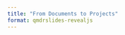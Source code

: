 ```yaml
---
title: "From Documents to Projects"
format: qmdrslides-revealjs
---
```


<!-- ## Your Turn {.your-turn style="font-size: .85em"} -->

<!-- 1. Open the *Quarto Puzzle* project on Posit Cloud. -->
<!-- 2. Open `quarto-puzzle.qmd` and render it. -->
<!-- 3. Modify the document to add five features: -->
<!--    1. Add an author to the yaml. -->
<!--    2. Convert "Advanced Quarto" to be a level two header. -->
<!--    3. Add a link to the Quarto website (https://quarto.org/) on the word "Quarto" that appears before the comma in the first sentence. -->
<!--    4. Turn the schedule into a bulleted list with 8 items. -->
<!--    5. At the end of the document, insert the image `quarto-logo.png` found in the same directory. -->

<!-- Render after each change to your document to check your progress! -->

<!-- ```{r} -->
<!-- countdown::countdown(7) -->
<!-- ``` -->


<!-- # Fundamentals of a Quarto Document -->

<!-- # The Structure of a Document -->

<!-- ## What Defines a Document? -->

<!-- A document consists of *content*, *structure*, *appearance*, *format*. -->

<!-- ::: columns -->
<!-- :::{.column width="50%" .fragment .fade-right} -->
<!-- ![](images/rubiks-patent.png) -->
<!-- ::: -->

<!-- ::: {.column width="50%" .fragment} -->
<!-- \ -->

<!-- - **Content:** text, code, graphics -->
<!-- - **Structure:** paragraphs, lists, emphasis, etc. -->
<!-- - **Appearance:** fonts, colors, layout -->
<!-- - **Format:** functionality -->

<!-- ::: -->
<!-- ::: -->

<!-- ##  {data-menu-title="Document Structure" auto-animate="true"} -->

<!-- \ -->
<!-- \ -->

<!-- ### What defines the *structure* of a document? {style="text-align: center"} -->

<!-- \ -->

<!-- ::: {style="text-align: center"} -->
<!-- [A document is a list of [block elements]{.block-el}]{.fragment} [that contain [inline elements]{.inline-el} or other blocks,]{.fragment} [along with associated [metadata]{.meta-el}.]{.fragment} -->
<!-- ::: -->

<!-- ##  {data-menu-title="Block Elements" auto-animate="true"} -->

<!-- ::: {style="text-align: center"} -->
<!-- A document is a list of [block elements]{.block-el} that contain [inline elements]{.inline-el} or other blocks, along with associated [metadata]{.meta-el}. -->
<!-- ::: -->

<!-- \ -->

<!-- . . . -->

<!-- [Block Element]{.block-el} -->

<!-- :   Starts on a new line and followed by an empty line. Forms a visible block. -->

<!-- . . . -->

<!-- ::: {layout-ncol="2"} -->
<!-- ::: {#leftcol} -->
<!-- ::: {.v-center-container .block-el data-id="block-1" style="width: 300px; height: 100px; margin: 5px; position: absolute; top: 30px; left: 95px"} -->
<!-- Block 1 -->
<!-- ::: -->

<!-- ::: {.v-center-container .block-el data-id="block-2" style="width: 300px; height: 100px; margin: 5px; position: absolute; top: 140px; left: 95px"} -->
<!-- Block 2 -->
<!-- ::: -->

<!-- ::: {.v-center-container .block-el data-id="block-3" style="width: 300px; height: 100px; margin: 5px; position: absolute; top: 250px; left: 95px"} -->
<!-- Block 3 -->
<!-- ::: -->
<!-- ::: -->

<!-- ::: {#rightcol style="font-size: .7em"} -->
<!-- \ -->

<!-- Examples: -->

<!-- -   Paragraph -->
<!-- -   Heading -->
<!-- -   Image -->
<!-- -   List -->
<!-- ::: -->
<!-- ::: -->

<!-- ##  {data-menu-title="Inline Elements" auto-animate="true"} -->

<!-- ::: {style="text-align: center"} -->
<!-- A document is a list of [block elements]{.block-el} that contain [inline elements]{.inline-el} or other blocks, along with associated [metadata]{.meta-el}. -->
<!-- ::: -->

<!-- \ -->

<!-- [Inline Element]{.inline-el} -->

<!-- :   Modifies content inline and is not followed by a new line. -->

<!-- ::: {layout-ncol="2"} -->
<!-- <div> -->

<!-- ::: {.v-center-container .block-el data-id="block-1" style="width: 300px; height: 100px; margin: 5px; position: absolute; top: 30px; left: 95px"} -->
<!-- Block 1 -->
<!-- ::: -->

<!-- ::: {.v-center-container .block-el data-id="block-2" style="width: 300px; height: 100px; margin: 5px; position: absolute; top: 140px; left: 95px"} -->
<!-- ::: -->

<!-- ::: {.v-center-container .inline-el data-id="inline-1" style="width: 135px; height: 40px; margin: 5px; position: absolute; top: 150px; left: 105px; font-size: .7em"} -->
<!-- Inline 1 -->
<!-- ::: -->

<!-- ::: {.v-center-container .inline-el data-id="inline-1" style="width: 135px; height: 40px; margin: 5px; position: absolute; top: 150px; left: 250px; font-size: .7em"} -->
<!-- Inline 2 -->
<!-- ::: -->

<!-- ::: {.v-center-container .block-el data-id="block-3" style="width: 300px; height: 100px; margin: 5px; position: absolute; top: 250px; left: 95px"} -->
<!-- Block 3 -->
<!-- ::: -->

<!-- </div> -->

<!-- ::: {style="font-size: .7em"} -->
<!-- \ -->

<!-- Examples: -->

<!-- -   Emphasis -->
<!-- -   Link -->
<!-- -   Footnote -->
<!-- -   Citation -->
<!-- ::: -->
<!-- ::: -->

<!-- ##  {data-menu-title="Metadata" auto-animate="true"} -->

<!-- ::: {style="text-align: center"} -->
<!-- A document is a list of [block elements]{.block-el} that contain [inline elements]{.inline-el} or other blocks, along with associated [metadata]{.meta-el}. -->
<!-- ::: -->

<!-- \ -->

<!-- [Metadata]{.meta-el} -->

<!-- :   Ancillary info about the document's origin, format, look, etc. -->

<!-- ::: {layout-ncol="2"} -->
<!-- <div> -->

<!-- ::: {.v-center-container .meta-el data-id="metadata" style="width: 300px; height: 60px; margin: 5px; position: absolute; top: 30px; left: 95px"} -->
<!-- Metadata -->
<!-- ::: -->

<!-- ::: {.v-center-container .block-el data-id="block-1" style="width: 300px; height: 100px; margin: 5px; position: absolute; top: 100px; left: 95px"} -->
<!-- Block 1 -->
<!-- ::: -->

<!-- ::: {.v-center-container .block-el data-id="block-2" style="width: 300px; height: 100px; margin: 5px; position: absolute; top: 210px; left: 95px"} -->
<!-- ::: -->

<!-- ::: {.v-center-container .inline-el data-id="inline-1" style="width: 135px; height: 40px; margin: 5px; position: absolute; top: 220px; left: 105px; font-size: .7em"} -->
<!-- Inline 1 -->
<!-- ::: -->

<!-- ::: {.v-center-container .inline-el data-id="inline-1" style="purple; width: 135px; height: 40px; margin: 5px; position: absolute; top: 220px; left: 250px; font-size: .7em"} -->
<!-- Inline 2 -->
<!-- ::: -->

<!-- ::: {.v-center-container .block-el data-id="block-3" style="width: 300px; height: 100px; margin: 5px; position: absolute; top: 320px; left: 95px"} -->
<!-- Block 3 -->
<!-- ::: -->

<!-- </div> -->

<!-- ::: {style="font-size: .7em"} -->
<!-- \ -->

<!-- Examples: -->

<!-- -   Author -->
<!-- -   Keywords -->
<!-- -   Character set -->
<!-- -   Appearance/style -->
<!-- ::: -->
<!-- ::: -->

<!-- ##  {data-menu-title="Document Formats" auto-animate="true"} -->

<!-- ::: {style="text-align: center"} -->
<!-- A document is a list of [block elements]{.block-el} that contain [inline elements]{.inline-el} or other blocks, along with associated [metadata]{.meta-el}. -->
<!-- ::: -->

<!-- ::: {layout-ncol="2"} -->
<!-- ::: {#\"leftcol} -->
<!-- ::: {.v-center-container .block-el data-id="block-1" style="width: 300px; height: 60px; margin: 5px; position: absolute; top: 60px; left: 95px"} -->
<!-- Header -->
<!-- ::: -->

<!-- ::: {.v-center-container .block-el data-id="block-2" style="width: 300px; height: 150px; margin: 5px; position: absolute; top: 130px; left: 95px"} -->
<!-- Paragraph -->
<!-- ::: -->

<!-- ::: {.v-center-container .inline-el data-id="inline-1" style="width: 135px; height: 40px; margin: 5px; position: absolute; top: 140px; left: 125px; font-size: .6em"} -->
<!-- Emphasis -->
<!-- ::: -->

<!-- ::: {.v-center-container .block-el data-id="block-3" style="width: 300px; height: 150px; margin: 5px; position: absolute; top: 290px; left: 95px"} -->
<!-- Image -->
<!-- ::: -->

<!-- ::: {.fragment .fade-right fragment-index="4"} -->
<!-- ![](images/demo-md.png) -->
<!-- ::: -->
<!-- ::: -->

<!-- ::: r-stack -->
<!-- ::: {.fragment .fade-left fragment-index="1"} -->
<!-- ![](images/demo-pdf.png) -->
<!-- ::: -->

<!-- ::: {.fragment .fade-left fragment-index="2"} -->
<!-- ![](images/demo-html.png) -->
<!-- ::: -->

<!-- ::: {.fragment .fade-left fragment-index="3"} -->
<!-- ![](images/demo-docx.png) -->
<!-- ::: -->
<!-- ::: -->
<!-- ::: -->


<!-- # Exercise 2  -->

<!-- # Fundamentals of a Quarto Project -->

<!-- ## What defines a Quarto Project? -->

<!-- :::{.r-fit-text} -->
<!-- > [A Quarto Project is a directory]{.fragment} [that contains a file called `_quarto.yml`.]{.fragment} -->
<!-- ::: -->

<!-- \ -->

<!-- :::{.columns} -->
<!-- :::{.column .fragment .fade-right width=50%} -->
<!-- This is a Quarto Project. -->

<!-- ![](images/quarto-project.png){.drop fig-alt="Files panel in RStudio showing my-doc.qmd and _quarto.yml."} -->

<!-- ::: -->
<!-- :::{.column .fragment .fade-left width=50%} -->
<!-- This is not. -->

<!-- ![](images/not-quarto-project.png){.drop fig-alt="Files panel in RStudio showing only my-doc.qmd."} -->
<!-- ::: -->
<!-- ::: -->

<!-- ## _quarto.yml -->

<!-- A YAML file with particular keys and values that Quarto recognizes. Unrecognized keys are ignored. -->


<!-- ## Quarto Project vs RStudio Project -->

<!-- :::columns -->

<!-- :::{.column width=50% .smaller} -->
<!-- - Quarto Projects determine how `quarto render`, `quarto preview` and `quarto publish` work when run inside the directory. -->
<!-- - RStudio Projects store configuration info for the IDE when working from the directory. -->
<!-- - A directory can have one or both! -->
<!-- ::: -->

<!-- :::{.column width=50% .fragment .fade-left } -->

<!-- \ -->

<!-- ![This is both a Quarto Project and an RStudio Project.](images/quarto-rstudio-project.png){.drop fig-alt="Files panel in RStudio showing my-doc.qmd, _quarto.yml, and an .Rproj file."} -->
<!-- ::: -->

<!-- ::: -->

<!-- ## Our Running Example: Course Materials -->

<!-- :::{.centered} -->
<!-- ![](images/stat20.png){fig-alt="Screenshot of stat20.org"} -->
<!-- ::: -->

<!-- ## Kick the Tires -->

<!-- :::{.poll} -->

<!-- **Poll**: Open `1-docs-to-projects-activity` and click through the file directories to see what's inside. Try rendering a document or two. -->

<!-- *Post to Discord one piece of Quarto syntax or YAML option that you have never seen before*. -->
<!-- ::: -->

<!-- ```{r} -->
<!-- #| echo: false -->
<!-- countdown::countdown(3) -->
<!-- ``` -->


<!-- ## The 4 roles of a Quarto Project -->

<!-- :::incremental -->
<!-- 1. Control which files get rendered -->
<!-- 2. Store shared metadata -->
<!-- 3. Enable conditional content -->
<!-- 4. Structure the navigation between docs -->
<!-- ::: -->

<!-- # 1. Control which files get rendered -->

<!-- ## Render Targets -->

<!-- When you call `quarto render` inside a project, it defaults to rendering *all* .qmd files. There are two ways to exert finer control over this. -->

<!-- . . . -->

<!-- \ -->
<!-- \ -->

<!-- You can ignore files from the render by: -->

<!-- 1. Adding them to the render targets list. -->
<!-- 2. Renaming the file (or a dir along its path) to begin with `_`. -->


<!-- ## Live Code {.live-code} -->

<!-- Let's start with a first baby step. -->

<!-- 1. [Create a blank project] -->
<!-- 2. [Render all of the files] -->
<!-- 3. [Exclude one particular note] -->
<!-- 4. [Exclude a subdirectory] -->



<!-- # 2. Store shared metadata -->

<!-- ## Activity -->

<!-- **Goal**: Let's reorganize the metadata that exists in a repo of class notes. -->

<!-- Screenshot of `1-docs-to-projects-activity` project. -->


<!-- ## Live Code {.live-code} -->

<!-- Let's start with a first baby step. -->

<!-- 1. [Create a blank project]. -->


<!-- ## Your Turn {.your-turn} -->

<!-- 1. Move the metadata shared by all three files into `_quarto.yml` -->
<!-- 2. Add your name to the `author:` key in one of the documents. Does the document- or project-level author take precedence? -->

<!-- ## Live Code {.live-code} -->

<!-- 1. [Create a blank project]. -->
<!-- 2. [Split off notes written by colleague]{#_metadata.yml}. -->
<!-- 3. [Treat the semester as a variable]{#_variables.yml}. -->


<!-- ## Takeaways -->

<!-- :::incremental -->
<!-- - Metadata can live in a document, in _metadata.yml, or in _quarto.yml. -->

<!-- - DRY^["Don't Repeat Yourself". A coding maxim to encourage writing functions.] out your metadata by moving it upstream. -->

<!-- - Precedence of Metadata -->

<!--   :::{style="text-align: center"} -->
<!--   _quarto.yml < _metadata.yml < foo.qmd < -M -->
<!--   ::: -->
<!-- ::: -->

<!-- ## The 4 roles of a Quarto Project -->

<!-- 1. Control which files get rendered -->
<!-- 2. [Store shared metadata]{.fragment .highlight-current-red} -->
<!-- 3. [Enable conditional content]{.fragment .highlight-current-red} -->
<!-- 4. Structure the navigation between docs -->

<!-- # 3. Enable conditional content -->



<!-- ## The 4 roles of a Quarto Project -->

<!-- 1. Control which files get rendered -->
<!-- 2. Store shared metadata -->
<!-- 3. [Enable conditional content]{.fragment .highlight-current-red} -->
<!-- 4. [Structure the navigation between docs]{.fragment .highlight-current-red} -->

<!-- :::{.fragment style="text-align:center"} -->
<!-- Sounds like a [website]{.smalladage}! -->
<!-- ::: -->

<!-- # Appendix -->

<!-- ## Create a blank project -->

<!-- 1. You can create a blank project by running `quarto create-project` at the command line. -->
<!-- 2. Note the files that it creates: a largely empty `_quarto.yml` and a demo doc called `project.qmd`. That's just there to give you something to render - it can be deleted! -->
<!-- 3. Learn more by running `quarto create-project --help` at the command line. -->

<!-- :::{style="text-align: center"} -->
<!-- {{< fa arrow-rotate-left >}} [Return to Live Code](#fa-bolt-live-code) {{< fa arrow-rotate-left >}} -->
<!-- ::: -->

<!-- 1. [Create a blank project] -->
<!-- 2. [Render all of the files] -->
<!-- 3. [Exclude one particular note] -->
<!-- 4. [Exclude a subdirectory] -->

<!-- ## Render all of the files -->



<!-- :::{style="text-align: center"} -->
<!-- {{< fa arrow-rotate-left >}} [Return to Live Code](#fa-bolt-live-code) {{< fa arrow-rotate-left >}} -->
<!-- ::: -->

<!-- ## Exclude one particular note -->

<!-- :::{style="text-align: center"} -->
<!-- {{< fa arrow-rotate-left >}} [Return to Live Code](#fa-bolt-live-code) {{< fa arrow-rotate-left >}} -->
<!-- ::: -->

<!-- ## Exclude a subdirectory -->

<!-- :::{style="text-align: center"} -->
<!-- {{< fa arrow-rotate-left >}} [Return to Live Code](#fa-bolt-live-code) {{< fa arrow-rotate-left >}} -->
<!-- ::: -->

<!-- ## _metadata.yml -->

<!-- In addition to storing project-wide metadata in `_quarto.yml`, you can store sub-directory specific metadata in a `_metadata.yml`. -->

<!-- :::{style="text-align: center"} -->
<!-- {{< fa arrow-rotate-left >}} [Return to Live Code](#fa-bolt-live-code) {{< fa arrow-rotate-left >}} -->
<!-- ::: -->


<!-- ## _variables.yml -->

<!-- - You can store any information you like in YAML format in a file called `_variables.yml` at the root of the project directory ([docs](https://quarto.org/docs/authoring/variables.html#var)). -->

<!--   ```yml {filename="_variables.yml"} -->
<!--   semester: -->
<!--     year: 2023 -->
<!--     term: fall -->
<!--   ``` -->

<!-- - Those values can be injected into a document using the shortcode syntax -->

<!--   `{{<var semester.year >}}` will evaluate to `2023`. -->

<!-- :::{style="text-align: center"} -->
<!-- {{< fa arrow-rotate-left >}} [Return to Live Code](#fa-bolt-live-code) {{< fa arrow-rotate-left >}} -->
<!-- ::: -->

